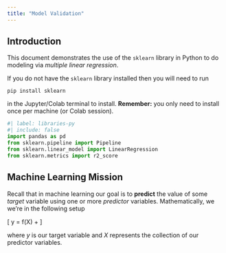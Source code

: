```yaml
---
title: "Model Validation"
---
```


## Introduction

This document demonstrates the use of the `sklearn` library in Python to do modeling via *multiple linear regression*.

::: callout-note
If you do not have the `sklearn` library installed then you will need to run

`pip install sklearn`

in the Jupyter/Colab terminal to install. **Remember:** you only need to install once per machine (or Colab session).
:::

```python
#| label: libraries-py
#| include: false
import pandas as pd
from sklearn.pipeline import Pipeline
from sklearn.linear_model import LinearRegression
from sklearn.metrics import r2_score
```

## Machine Learning Mission

Recall that in machine learning our goal is to **predict** the value of some *target* variable using one or more *predictor* variables. Mathematically, we we're in the following setup

\[
y = f(X) + \epsilon
\]

where $y$ is our target variable and $X$ represents the collection of our predictor variables.
